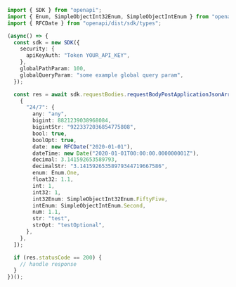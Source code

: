 ```typescript showLineNumbers copy filename="Request Body Post Application Json Array Of Map usage example"
import { SDK } from "openapi";
import { Enum, SimpleObjectInt32Enum, SimpleObjectIntEnum } from "openapi/dist/sdk/models/shared";
import { RFCDate } from "openapi/dist/sdk/types";

(async() => {
  const sdk = new SDK({
    security: {
      apiKeyAuth: "Token YOUR_API_KEY",
    },
    globalPathParam: 100,
    globalQueryParam: "some example global query param",
  });

  const res = await sdk.requestBodies.requestBodyPostApplicationJsonArrayOfMap([
    {
      "24/7": {
        any: "any",
        bigint: 8821239038968084,
        bigintStr: "9223372036854775808",
        bool: true,
        boolOpt: true,
        date: new RFCDate("2020-01-01"),
        dateTime: new Date("2020-01-01T00:00:00.000000001Z"),
        decimal: 3.141592653589793,
        decimalStr: "3.14159265358979344719667586",
        enum: Enum.One,
        float32: 1.1,
        int: 1,
        int32: 1,
        int32Enum: SimpleObjectInt32Enum.FiftyFive,
        intEnum: SimpleObjectIntEnum.Second,
        num: 1.1,
        str: "test",
        strOpt: "testOptional",
      },
    },
  ]);

  if (res.statusCode == 200) {
    // handle response
  }
})();
```
